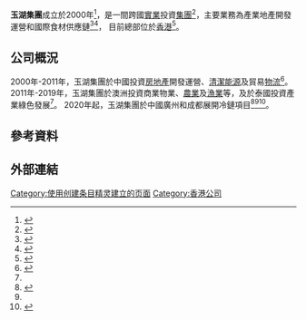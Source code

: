 {{COI|time=2021-09-08T12:10:45+00:00}}
{{Infobox Company
| company_name = 玉湖集团（香港）投资控股有限公司
| company_name_en = Yuhu Group (Hong Kong) Investment Holdings Ltd.
| company_slogan = 厚積底蘊 思而後動
| location = 香港
| homepage = https://www.yuhugroup.com.hk/
}}

'''玉湖集團'''成立於2000年<ref>{{cite web |title=關於我們 |url=https://www.yuhugroup.com.hk/about/ |website=玉湖集團官網 |access-date=2021-03-19 |archive-date=2021-04-17 |archive-url=https://web.archive.org/web/20210417020306/https://www.yuhugroup.com.hk/about/ |dead-url=no }}</ref>，是一間跨國[[實業|實業]]投資[[集團|集團]]<ref name="#1">{{cite news |title=香港玉湖成都投资百亿元建环球食品供应链中国西部基地 |url=https://m.chinanews.com/wap/detail/chs/zw/9351982.shtml |work=中國新聞網}}</ref>，主要業務為產業地產開發運營和國際食材供應鏈<ref>{{cite web |title=投资100亿元 玉湖环球食品供应链中国西部基地项目启动 |url=http://gk.chengdu.gov.cn/govInfo/detail.action?id=2825054&tn=2 |website=成都市人民政府網頁}}</ref><ref>{{cite news |title=玉湖接手万达 打造“悉尼一号” |url=https://finance.sina.com.cn/tech/2020-12-01/doc-iiznctke4263766.shtml |work=人民網}}</ref>，
目前總部位於[[香港|香港]]<ref>{{cite web |title=玉湖集團(香港)投資控股有限公司 |url=https://www.hongkongcompanylookup.com/company/2846305/ |website=香港公司查詢網}}</ref>。

== 公司概況 ==
2000年-2011年，玉湖集團於中國投資[[房地產|房地產]]開發運營、[[清潔能源|清潔能源]]及貿易[[物流|物流]]<ref name="#2">{{cite web |title=玉湖集团：立足国内、面向世界，让产业多元化 |url=https://cj.sina.com.cn/articles/view/3217605887/bfc8c4ff00100o3jg |website=新浪財經頭條}}</ref>。
2011年-2019年，玉湖集團於澳洲投資商業物業、[[農業|農業]]及[[漁業|漁業]]等，及於泰國投資產業綠色發展<ref name="#2"/>。
2020年起，玉湖集團於中國廣州和成都展開冷鏈項目<ref>{{cite news |title=总投资超900亿元！花都39个项目集中签约动工 |url=https://static.nfapp.southcn.com/content/202008/28/c3962590.html |work=中國南方日報}}</ref><ref name="#1"/><ref>{{cite news |title=四川天府新区·玉湖城项目落户眉山天府新区 |url=http://www.mshw.net/xwzx/jrtt/202012/t20201229_530626.html |work=眉山新聞網}}</ref>。

== 參考資料 ==
{{Reflist|2}}

== 外部連結 ==

[[Category:使用创建条目精灵建立的页面|Category:使用创建条目精灵建立的页面]]
[[Category:香港公司|Category:香港公司]]